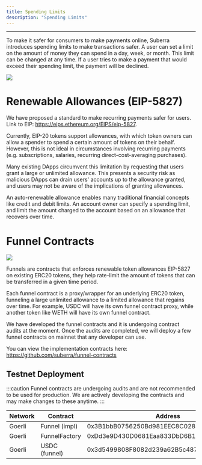 ```yaml
---
title: Spending Limits
description: "Spending Limits"
---
```



---

To make it safer for consumers to make payments online, Suberra introduces spending limits to make transactions safer. A user can set a limit on the amount of money they can spend in a day, week, or month. This limit can be changed at any time. If a user tries to make a payment that would exceed their spending limit, the payment will be declined.

<div style={{ flexBasis: "300px", flexGrow: "1", textAlign: "center" }}>
  <img src={Image2} style={{ alignSelf: "center", maxWidth: "70%" }} />
</div>

# Renewable Allowances (EIP-5827)

We have proposed a standard to make recurring payments safer for users. Link to EIP: https://eips.ethereum.org/EIPS/eip-5827.

Currently, EIP-20 tokens support allowances, with which token owners can allow a spender to spend a certain amount of tokens on their behalf. However, this is not ideal in circumstances involving recurring payments (e.g. subscriptions, salaries, recurring direct-cost-averaging purchases).

Many existing DApps circumvent this limitation by requesting that users grant a large or unlimited allowance. This presents a security risk as malicious DApps can drain users' accounts up to the allowance granted, and users may not be aware of the implications of granting allowances.

An auto-renewable allowance enables many traditional financial concepts like credit and debit limits. An account owner can specify a spending limit, and limit the amount charged to the account based on an allowance that recovers over time.

# Funnel Contracts

<div style={{ flexBasis: "300px", flexGrow: "1", textAlign: "center" }}>
  <img src={Image1} style={{ alignSelf: "center", maxWidth: "100%" }} />
</div>

Funnels are contracts that enforces renewable token allowances EIP-5827 on existing ERC20 tokens, they help rate-limit the amount of tokens that can be transferred in a given time period.

Each funnel contract is a proxy/wrapper for an underlying ERC20 token, funneling a large unlimited allowance to a limited allowance that regains over time. For example, USDC will have its own funnel contract proxy, while another token like WETH will have its own funnel contract.

We have developed the funnel contracts and it is undergoing contract audits at the moment. Once the audits are completed, we will deploy a few funnel contracts on mainnet that any developer can use. 

You can view the implementation contracts here: https://github.com/suberra/funnel-contracts 

## Testnet Deployment

:::caution
Funnel contracts are undergoing audits and are not recommended to be used for production. We are actively developing the contracts and may make changes to these anytime.
:::

| Network | Contract      | Address                                    |
| ------- | ------------- | ------------------------------------------ |
| Goerli  | Funnel (impl) | 0x3B1bbB0756250Bd981EEC8C02801d06ad5F86B75 |
| Goerli  | FunnelFactory | 0xDd3e9D430D0681Eaa833DbD6B186E7f031f71837 |
| Goerli  | USDC (funnel) | 0x3d5499808F8082d239a62B5c4876B6ffD23526d5 |

